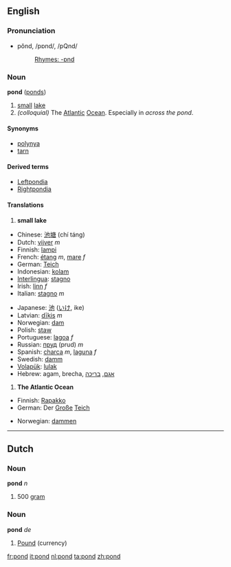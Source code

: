 ==English==
===Pronunciation===
*pŏnd, /pɒnd/, /pQnd/
*:[[Rhymes:English:-ɒnd|Rhymes: -ɒnd]]

===Noun===
'''pond''' ([[ponds]])

#<!--DefNSmallLake--> [[small]] [[lake]]
#<!--DefAtlOcean--> ''(colloquial)'' The [[Atlantic]] [[Ocean]].  Especially in ''across the pond''. 

====Synonyms====
*[[polynya]]
*[[tarn]]

====Derived terms====
*[[Leftpondia]]
*[[Rightpondia]]

==== Translations ====
#<!--DefNSmallLake--> '''small lake'''
{{top}}
*Chinese: [[池塘]] (chí táng)
*Dutch: [[vijver]] ''m''
*Finnish: [[lampi]]
*French: [[étang]] ''m'', [[mare]] ''f''
*German: [[Teich]] 
*Indonesian: [[kolam]]
*[[Interlingua]]: [[stagno]]
*Irish: [[linn]] ''f'' 
*Italian: [[stagno]] ''m''
{{mid}}
*Japanese: [[池]] ([[いけ]], ike)
*Latvian: [[dīķis]] ''m''
*Norwegian: [[dam]]
*Polish: [[staw]]
*Portuguese: [[lagoa]] ''f'' 
*Russian: [[пруд]] (prud) ''m''
*Spanish: [[charca]] ''m'', [[laguna]] ''f'' 
*Swedish: [[damm]]
*[[Volapük]]: [[lulak]]
*Hebrew: agam, brecha, [[:he:אגם|אגם]], [[:he:בריכה|בריכה]]
{{bottom}}

#<!--DefAtlOcean--> '''The Atlantic Ocean'''
{{top}}
*Finnish: [[Rapakko]]
*German: Der [[groß|Große]] [[Teich]]
{{mid}}
*Norwegian: [[dammen]]
{{bottom}}

----
==Dutch==
===Noun===
'''pond''' ''n''

#<!--DefN500g--> 500 [[gram]]

===Noun===
'''pond''' ''de''

#<!--DefNCurrency--> [[Pound]] (currency)

[[fr:pond]]
[[it:pond]]
[[nl:pond]]
[[ta:pond]]
[[zh:pond]]